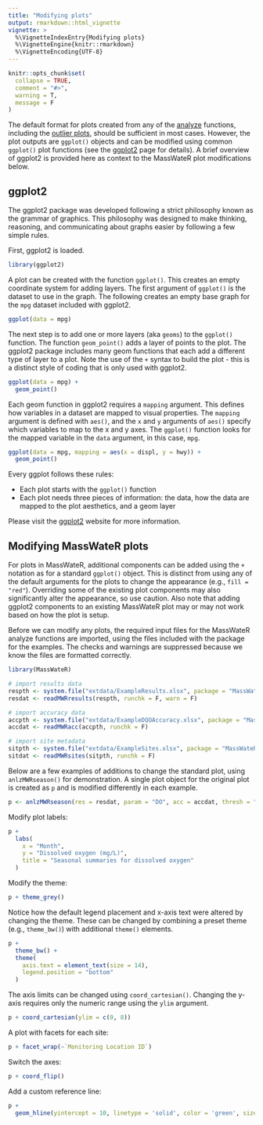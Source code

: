 ```yaml
---
title: "Modifying plots"
output: rmarkdown::html_vignette
vignette: >
  %\VignetteIndexEntry{Modifying plots}
  %\VignetteEngine{knitr::rmarkdown}
  %\VignetteEncoding{UTF-8}
---
```


```r
knitr::opts_chunk$set(
  collapse = TRUE,
  comment = "#>",
  warning = T, 
  message = F
)
```

The default format for plots created from any of the [analyze](https://massbays-tech.github.io/MassWateR/articles/analysis.html) functions, including the [outlier plots](https://massbays-tech.github.io/MassWateR/articles/outlierchecks.html), should be sufficient in most cases.  However, the plot outputs are `ggplot()` objects and can be modified using common `ggplot()` plot functions (see the [ggplot2](https://ggplot2.tidyverse.org/index.html) page for details).  A brief overview of ggplot2 is provided here as context to the MassWateR plot modifications below. 

## ggplot2

The ggplot2 package was developed following a strict philosophy known as the grammar of graphics.  This philosophy was designed to make thinking, reasoning, and communicating about graphs easier by following a few simple rules. 

First, ggplot2 is loaded.

```r
library(ggplot2)
```

A plot can be created with the function `ggplot()`. This creates an empty coordinate system for adding layers. The first argument of `ggplot()` is the dataset to use in the graph. The following creates an empty base graph for the `mpg` dataset included with ggplot2.

```r
ggplot(data = mpg)
```

The next step is to add one or more layers (aka `geoms`) to the `ggplot()` function. The function `geom_point()` adds a layer of points to the plot. The ggplot2 package includes many geom functions that each add a different type of layer to a plot.  Note the use of the `+` syntax to build the plot - this is a distinct style of coding that is only used with ggplot2.

```r
ggplot(data = mpg) +
  geom_point()
```

Each geom function in ggplot2 requires a `mapping` argument. This defines how variables in a dataset are mapped to visual properties. The `mapping` argument is defined with `aes()`, and the `x` and `y` arguments of `aes()` specify which variables to map to the x and y axes. The `ggplot()` function looks for the mapped variable in the `data` argument, in this case, `mpg`.

```r
ggplot(data = mpg, mapping = aes(x = displ, y = hwy)) +
  geom_point()
```

Every ggplot follows these rules:

* Each plot starts with the `ggplot()` function
* Each plot needs three pieces of information: the data, how the data are mapped to the plot aesthetics, and a geom layer

Please visit the [ggplot2](https://ggplot2.tidyverse.org/index.html) website for more information. 

## Modifying MassWateR plots

For plots in MassWateR, additional components can be added using the `+` notation as for a standard `ggplot()` object. This is distinct from using any of the default arguments for the plots to change the appearance (e.g., `fill = "red"`).  Overriding some of the existing plot components may also significantly alter the appearance, so use caution.  Also note that adding ggplot2 components to an existing MassWateR plot may or may not work based on how the plot is setup.

Before we can modify any plots, the required input files for the MassWateR analyze functions are imported, using the files included with the package for the examples.  The checks and warnings are suppressed because we know the files are formatted correctly.

```r
library(MassWateR)

# import results data
respth <- system.file("extdata/ExampleResults.xlsx", package = "MassWateR")
resdat <- readMWRresults(respth, runchk = F, warn = F)

# import accuracy data
accpth <- system.file("extdata/ExampleDQOAccuracy.xlsx", package = "MassWateR")
accdat <- readMWRacc(accpth, runchk = F)

# import site metadata
sitpth <- system.file("extdata/ExampleSites.xlsx", package = "MassWateR")
sitdat <- readMWRsites(sitpth, runchk = F)
```

Below are a few examples of additions to change the standard plot, using `anlzMWRseason()` for demonstration. A single plot object for the original plot is created as `p` and is modified differently in each example. 

```r
p <- anlzMWRseason(res = resdat, param = "DO", acc = accdat, thresh = "fresh", group = "month")
```

Modify plot labels: 

```r
p +
  labs(
    x = "Month", 
    y = "Dissolved oxygen (mg/L)", 
    title = "Seasonal summaries for dissolved oxygen"
  )
```

Modify the theme:

```r
p + theme_grey()
```

Notice how the default legend placement and x-axis text were altered by changing the theme.  These can be changed by combining a preset theme (e.g., `theme_bw()`) with additional `theme()` elements. 

```r
p + 
  theme_bw() +
  theme(
    axis.text = element_text(size = 14), 
    legend.position = "bottom"
  )
```

The axis limits can be changed using `coord_cartesian()`.  Changing the y-axis requires only the numeric range using the `ylim` argument. 

```r
p + coord_cartesian(ylim = c(0, 8))
```

A plot with facets for each site:

```r
p + facet_wrap(~`Monitoring Location ID`)
```

Switch the axes:

```r
p + coord_flip()
```

Add a custom reference line: 

```r
p +
  geom_hline(yintercept = 10, linetype = 'solid', color = 'green', size = 2)
```

